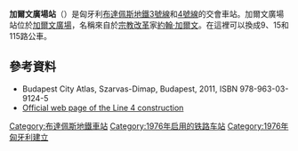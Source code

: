 {{NoteTA
|1=zh-cn:加尔文;zh-hk:加爾文;zh-tw:喀爾文;
}}

{{Infobox station
|name=喀爾文廣場<br />{{lang|hu|Kálvin tér}}
|image          =Metro 4, M4, Line 4 (Budapest Metro), Kálvin tér.jpg
| type          = 
| style         = 
| address       = [[布達佩斯|布達佩斯]]
| country       = {{HUN}}
| coordinates   = {{Coord|47|29|23|N|19|03|42|E|type:railwaystation_region:HU-BU|display=inline,title}}
| line          = <!-- Line information is detailed under "services" -->
| other         = 
| structure     = 
| platform=1個[[島式月台|島式月台]]
| depth         = {{convert|28.4|m|ft}}（3號線）<br />{{convert|22.4|m|ft}}（4號線）
| levels        = 
| tracks        = 
| parking       = 
| bicycle       = 
| baggage_check = 
| opened        = 1976年12月31日（3號線）<ref>Ágnes Medveczky Kovácsyné: 25 éves a budapesti metró ("Budapest Metro is 25 years old"), [[BKV|BKV]], Budapest, 1995</ref><br />2014年3月28日（4號線）
| closed        = 
| rebuilt       = 
| electrified   = 
| ADA           = 
| code          = 
| owned         = 
| zone          = 
| smartcardname =
| smartcardstatus =
| former        = 
| passengers    = 
| pass_year     = 
| pass_percent  = 
| pass_system   = 
| mpassengers   = 
| services      = 
}}
'''加爾文廣場站'''（{{lang-hu|Kálvin tér}}）是匈牙利[[布達佩斯地鐵3號線|布達佩斯地鐵3號線]]和[[布達佩斯地鐵4號線|4號線]]的交會車站。加爾文廣場站位於[[加爾文廣場|加爾文廣場]]，名稱來自於[[宗教改革|宗教改革]]家[[約翰·加爾文|約翰·加爾文]]。在這裡可以換成9、15和115路公車。
==參考資料==
*Budapest City Atlas, Szarvas-Dimap, Budapest, 2011, ISBN 978-963-03-9124-5
*[http://www.metro4.hu/nyomvonal_allomasok_07_kalvin.php Official web page of the Line 4 construction]{{Wayback|url=http://www.metro4.hu/nyomvonal_allomasok_07_kalvin.php |date=20160317104622 }}
{{reflist}}
{{布達佩斯地鐵3號線}}
{{布達佩斯地鐵4號線}}
[[Category:布達佩斯地鐵車站|Category:布達佩斯地鐵車站]]
[[Category:1976年启用的铁路车站|Category:1976年启用的铁路车站]]
[[Category:1976年匈牙利建立|Category:1976年匈牙利建立]]